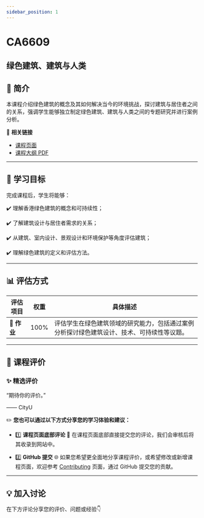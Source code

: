 ```yaml
---
sidebar_position: 1
---
```


# CA6609
## 绿色建筑、建筑与人类

## **📘 简介**
本课程介绍绿色建筑的概念及其如何解决当今的环境挑战，探讨建筑与居住者之间的关系，强调学生能够独立制定绿色建筑、建筑与人类之间的专题研究并进行案例分析。

🔗 **相关链接**
- [课程页面](https://www.cityu.edu.hk/catalogue/pg/202425/course/CA6609.htm)
- [课程大纲 PDF](https://www.cityu.edu.hk/catalogue/pg/202425/course/CA6609.pdf)

---

## **🎯 学习目标**

完成课程后，学生将能够：

✔️ 理解香港绿色建筑的概念和可持续性；

✔️ 了解建筑设计与居住者需求的关系；

✔️ 从建筑、室内设计、景观设计和环境保护等角度评估建筑；

✔️ 理解绿色建筑的定义和评估方法。

---

## **📊 评估方式**

| **评估项目**          | **权重** | **具体描述**                                                                                       |
|----------------------|---------|---------------------------------------------------------------------------------------------------|
| **📝 作业**           | 100%    | 评估学生在绿色建筑领域的研究能力，包括通过案例分析探讨绿色建筑设计、技术、可持续性等议题。             |

---

## **💬 课程评价**

### ✨ **精选评价**
<div className={commentStyles.commentBox}>
    <p className={commentStyles.commentText}>
        “期待你的评价。”
    </p>
    <p className={commentStyles.commentAuthor}>—— CityU</p>
</div>

✏️ **您也可以通过以下方式分享您的学习体验和建议：**

- 1️⃣ **课程页面底部评论**
💬 在课程页面底部直接提交您的评论，我们会审核后将其收录到网站中。

- 2️⃣ **GitHub 提交**
🌐 如果您希望更全面地分享课程评价，或希望修改或新增课程页面，欢迎参考 [Contributing](https://penjc.github.io/CityU/contributing) 页面，通过 GitHub 提交您的贡献。

---

## **💡 加入讨论**

在下方评论分享您的评价、问题或经验👇
<Utterances />